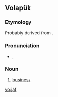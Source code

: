 ==Volapük==

===Etymology===
Probably derived from {{G.|vo}} {{term|Geschäft||business}}.

===Pronunciation===
* {{IPA|/ʃɛf/}}, {{X-SAMPA|/SEf/}}
===Noun===
{{infl|vo|noun}}

# [[business]]

[[vo:jäf]]